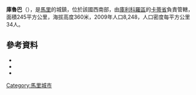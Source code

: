 '''庫魯巴'''（{{lang-fr|Kourouba}}），是[[馬里|馬里]]的城鎮，位於該國西南部，由[[庫利科羅區|庫利科羅區]]的[[卡蒂省|卡蒂省]]負責管轄，面積245平方公里，海拔高度360米，2009年人口8,248，人口密度每平方公里34人。

==參考資料==
*{{citation | url=http://instat.gov.ml/documentation/koulikoro.pdf | publisher=République de Mali: Institut National de la Statistique | title=Resultats Provisoires RGPH 2009 (Région de Koulikoro) | language=fr | accessdate=2015-07-23 | archive-date=2011-07-22 | archive-url=https://web.archive.org/web/20110722215741/http://instat.gov.ml/documentation/koulikoro.pdf | dead-url=no }}
*{{citation | title=Communes de la Région de Koulikoro | publisher=Ministère de l’administration territoriale et des collectivités locales, République du Mali | url=http://www.matcl.gov.ml/pdf/ComRegKoulikoro.pdf | language=fr | deadurl=yes | archiveurl=https://web.archive.org/web/20120309074136/http://www.matcl.gov.ml/pdf/ComRegKoulikoro.pdf | archivedate=2012-03-09 }}
*{{citation | title=Plan de Sécurité Alimentaire Commune Rurale de Kourouba 2008-2012 | publisher=Commissariat à la Sécurité Alimentaire, République du Mali, USAID-Mali | year=2008 | url=http://www.aec.msu.edu/fs2/mali_fd_strtgy/plans/koulikoro/kati/P_S_A_Kourouba.pdf | language=fr | deadurl=yes | archiveurl=https://web.archive.org/web/20120917012316/http://www.aec.msu.edu/fs2/mali_fd_strtgy/plans/koulikoro/kati/P_S_A_Kourouba.pdf | archivedate=2012年9月17日 | df= }}

{{Coord|12|0|31|N|8|17|29|W|display=title}}

{{庫利科羅區}}

[[Category:馬里城市|Category:馬里城市]]


{{Mali-geo-stub}}